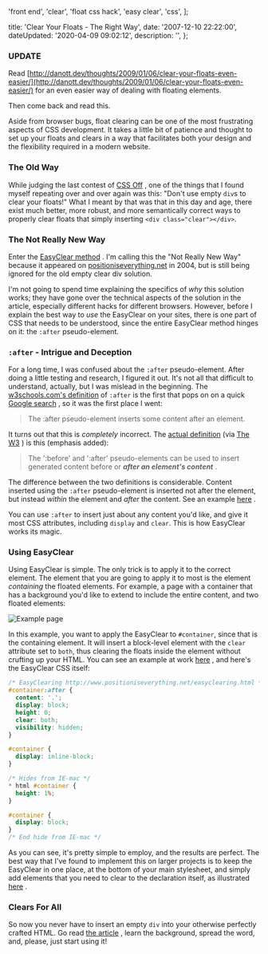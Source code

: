 
  'front end',
  'clear',
  'float css hack',
  'easy clear',
  'css',
];

  title: 'Clear Your Floats - The Right Way',
  date: '2007-12-10 22:22:00',
  dateUpdated: '2020-04-09 09:02:12',
  description: '',
};

### **UPDATE**

Read [http://danott.dev/thoughts/2009/01/06/clear-your-floats-even-easier/](http://danott.dev/thoughts/2009/01/06/clear-your-floats-even-easier/) for an even easier way of dealing with floating elements.

Then come back and read this.

Aside from browser bugs, float clearing can be one of the most frustrating aspects of CSS development. It takes a little bit of patience and thought to set up your floats and clears in a way that facilitates both your design and the flexibility required in a modern website.

### The Old Way

While judging the last contest of [CSS Off](http://cssoff.com/ 'CSS Off') , one of the things that I found myself repeating over and over again was this: "Don't use empty `div`s to clear your floats!" What I meant by that was that in this day and age, there exist much better, more robust, and more semantically correct ways to properly clear floats that simply inserting `<div class="clear"></div>`.

### The Not Really New Way

Enter the [EasyClear method](http://www.positioniseverything.net/easyclearing.html 'Easy Clear on positioniseverything.net') . I'm calling this the "Not Really New Way" because it appeared on [positioniseverything.net](http://positioniseverything.net 'positioniseverything.net') in 2004, but is still being ignored for the old empty clear div solution.

I'm not going to spend time explaining the specifics of _why_ this solution works; they have gone over the technical aspects of the solution in the article, especially different hacks for different browsers. However, before I explain the best way to _use_ the EasyClear on your sites, there is one part of CSS that needs to be understood, since the entire EasyClear method hinges on it: the `:after` pseudo-element.

### `:after` - Intrigue and Deception

For a long time, I was confused about the `:after` pseudo-element. After doing a little testing and research, I figured it out. It's not all that difficult to understand, actually, but I was mislead in the beginning. The [w3schools.com's definition](http://www.w3schools.com/css/pr_pseudo_after.asp ':after on w3schools.com') of `:after` is the first that pops on on a quick [Google search](http://www.google.com/search?q=css+%3Aafter 'Google: CSS :after') , so it was the first place I went:

> The :after pseudo-element inserts some content after an element.

It turns out that this is _completely_ incorrect. The [actual definition](http://www.w3.org/TR/REC-CSS2/selector.html#before-and-after ':after on w3.org') (via [The W3](http://www.w3.org 'W3') ) is this (emphasis added):

> The ':before' and ':after' pseudo-elements can be used to insert generated content before or **_after an element's content_** .

The difference between the two definitions is considerable. Content inserted using the `:after` pseudo-element is inserted not after the element, but instead _within_ the element and _after_ the content. See an example [here](http://danott.dev/examples/easyclear/after_example1.html ':after example') .

You can use `:after` to insert just about any content you'd like, and give it most CSS attributes, including `display` and `clear`. This is how EasyClear works its magic.

### Using EasyClear

Using EasyClear is simple. The only trick is to apply it to the correct element. The element that you are going to apply it to most is the element _containing_ the floated elements. For example, a page with a container that has a background you'd like to extend to include the entire content, and two floated elements:

<p>
  <img
    src="/examples/easyclear/example_page.png"
    alt="Example page"
    title="Example page"
  />
</p>

In this example, you want to apply the EasyClear to `#container`, since that is the containing element. It will insert a block-level element with the `clear` attribute set to `both`, thus clearing the floats inside the element without crufting up your HTML. You can see an example at work [here](http://danott.dev/examples/easyclear/easyclear_example.html 'EasyClear example') , and here's the EasyClear CSS itself:

```css
/* EasyClearing http://www.positioniseverything.net/easyclearing.html */
#container:after {
  content: '.';
  display: block;
  height: 0;
  clear: both;
  visibility: hidden;
}

#container {
  display: inline-block;
}

/* Hides from IE-mac */
* html #container {
  height: 1%;
}

#container {
  display: block;
}
/* End hide from IE-mac */
```

As you can see, it's pretty simple to employ, and the results are perfect. The best way that I've found to implement this on larger projects is to keep the EasyClear in one place, at the bottom of your main stylesheet, and simply add elements that you need to clear to the declaration itself, as illustrated [here](http://danott.dev/examples/easyclear/easyclear_example2.html 'EasyClear multiple-element example') .

### Clears For All

So now you never have to insert an empty `div` into your otherwise perfectly crafted HTML. Go read [the article](http://www.positioniseverything.net/easyclearing.html 'Easy Clear on positioniseverything.net') , learn the background, spread the word, and, please, just start using it!
